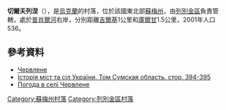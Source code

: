 {{coord|50|34|58|N|34|21|35|E|scale:100000_region:UA|display=title}}

'''切爾夫列涅'''（{{lang-uk|Червлене}}），是[[烏克蘭|烏克蘭]]的村落，位於該國東北部[[蘇梅州|蘇梅州]]，由[[列別金區|列別金區]]負責管轄，處於[[普肖爾河|普肖爾河]]右岸，分別距離[[吉爾基_(列別金區)|吉爾基]]1公里和[[庫爾甘_(列別金區)|庫爾甘]]1.5公里，2001年人口536。

==參考資料==
* [http://w1.c1.rada.gov.ua/pls/z7502/A005?rdat1=27.12.2011&rf7571=29419 Червлене]{{dead link|date=2017年11月 |bot=InternetArchiveBot |fix-attempted=yes }}
* [https://web.archive.org/web/20110101081322/http://www.igsu.org.ua/Sumskaja.obl/Lebedinskij.rajon/CZervlenoe.html Історія міст та сіл України. Том Сумская область. стор. 394-395] {{ref-ru}}
* [http://weather.in.ua/ua/symskaja/27884 Погода в селі Червлене] {{Wayback|url=http://weather.in.ua/ua/symskaja/27884 |date=20160305215547 }}

{{DEFAULTSORT:Червлене}}
[[Category:蘇梅州村落|Category:蘇梅州村落]]
[[Category:列別金區村落|Category:列別金區村落]]


{{Sumy-geo-stub}}